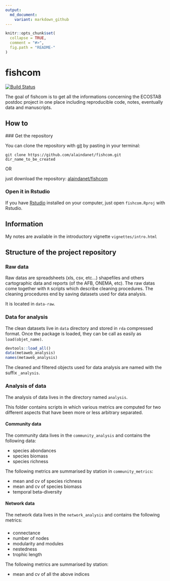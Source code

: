 ```yaml
---
output:
  md_document:
    variant: markdown_github
---
```


<!-- README.md is generated from README.Rmd. Please edit that file -->

```r
knitr::opts_chunk$set(
  collapse = TRUE,
  comment = "#>",
  fig.path = "README-"
)
```

# fishcom

[![Build Status](https://travis-ci.org/alaindanet/fishcom.svg?branch=master)](https://travis-ci.org/alaindanet/fishcom)

The goal of fishcom is to get all the informations concerning the ECOSTAB postdoc
project in one place including reproducible code, notes, eventually data and
manuscripts.

## How to 

### Get the repository

You can clone the repository with [git](https://git-scm.com/) by pasting in your terminal:

```
git clone https://github.com/alaindanet/fishcom.git dir_name_to_be_created
```
OR

just download the repository: [alaindanet/fishcom](https://github.com/alaindanet/fishcom/archive/master.zip) 

### Open it in Rstudio 

If you have [Rstudio](https://www.rstudio.com/) installed on your computer, just open `fishcom.Rproj` with
Rstudio.

## Information

My notes are available in the introductory vignette `vignettes/intro.html`

## Structure of the project repository 

### Raw data

Raw datas are spreadsheets (xls, csv, etc...) shapefiles and others cartographic
data and reports (of the AFB, ONEMA, etc). The raw datas come together with `R`
scripts which describe cleaning procedures. The cleaning procedures end by
saving datasets used for data analysis. 

It is located in `data-raw`.

### Data for analysis

The clean datasets live in `data` directory and stored in `rda` compressed format.
Once the package is loaded, they can be call as easily as `load(objet_name)`.

```r
devtools::load_all()
data(metaweb_analysis)
names(metaweb_analysis)
```
The cleaned and filtered objects used for data analysis are named with the suffix `_analysis`.


### Analysis of data 

The analysis of data lives in the directory named `analysis`.

This folder contains scripts in which various metrics are computed for two
different aspects that have been more or less arbitrary separated.

#### Community data

The community data lives in the `community_analysis` and contains the following
data:

- species abondances
- species biomass
- species richness

The following metrics are summarised by station in `community_metrics`:

- mean and cv of species richness
- mean and cv of species biomass 
- temporal beta-diversity

#### Network data


The network data lives in the `network_analysis` and contains the following
metrics:

#####

- connectance
- number of nodes
- modularity and modules 
- nestedness 
- trophic length

The following metrics are summarised by station:

- mean and cv of all the above indices
